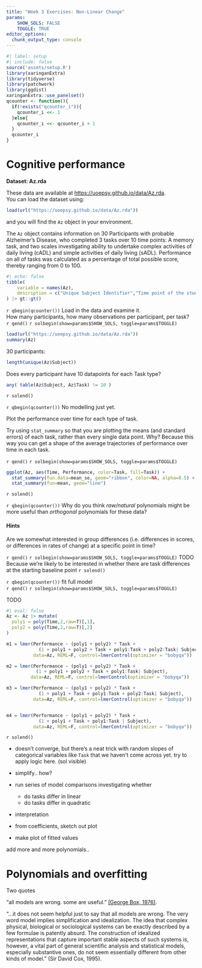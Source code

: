 ---
title: "Week 3 Exercises: Non-Linear Change"
params: 
    SHOW_SOLS: FALSE
    TOGGLE: TRUE
editor_options: 
  chunk_output_type: console
---

```{r}
#| label: setup
#| include: false
source('assets/setup.R')
library(xaringanExtra)
library(tidyverse)
library(patchwork)
library(ggdist)
xaringanExtra::use_panelset()
qcounter <- function(){
  if(!exists("qcounter_i")){
    qcounter_i <<- 1
  }else{
    qcounter_i <<- qcounter_i + 1
  }
  qcounter_i
}
```

# Cognitive performance

:::frame
__Dataset: Az.rda__  
  
These data are available at [https://uoepsy.github.io/data/Az.rda](https://uoepsy.github.io/data/Az.rda).  
You can load the dataset using:  
```{r}
load(url("https://uoepsy.github.io/data/Az.rda"))
```
and you will find the `Az` object in your environment.  

The `Az` object contains information on 30 Participants with probable Alzheimer's Disease, who completed 3 tasks over 10 time points: A memory task, and two scales investigating ability to undertake complex activities of daily living (cADL) and simple activities of daily living (sADL). Performance on all of tasks was calculated as a percentage of total possible score, thereby ranging from 0 to 100. 

```{r}
#| echo: false
tibble(
    variable = names(Az),
    description = c("Unique Subject Identifier","Time point of the study (1 to 10)","Task type (Memory, cADL, sADL)","Score on test (range 0 to 100)")
) |> gt::gt()
```
:::

`r qbegin(qcounter())`
Load in the data and examine it.  
How many participants, how many observations per participant, per task?  
`r qend()`
`r solbegin(show=params$SHOW_SOLS, toggle=params$TOGGLE)`
```{r}
load(url("https://uoepsy.github.io/data/Az.rda"))
summary(Az)
```

30 participants: 
```{r}
length(unique(Az$Subject))
```

Does every participant have 10 datapoints for each Task type?  
```{r}
any( table(Az$Subject, Az$Task) != 10 )
```

`r solend()`

`r qbegin(qcounter())`
No modelling just yet.  

Plot the performance over time for each type of task.  

Try using `stat_summary` so that you are plotting the means (and standard errors) of each task, rather than every single data point. Why? Because this way you can get a shape of the average trajectories of performance over time in each task.  

`r qend()` 
`r solbegin(show=params$SHOW_SOLS, toggle=params$TOGGLE)`
```{r}
ggplot(Az, aes(Time, Performance, color=Task, fill=Task)) + 
  stat_summary(fun.data=mean_se, geom="ribbon", color=NA, alpha=0.5) +
  stat_summary(fun=mean, geom="line")
```
`r solend()`

`r qbegin(qcounter())`
Why do you think *raw/natural* polynomials might be more useful than *orthogonal* polynomials for these data?  

::: {.callout-tip collapse="true"}
#### Hints

Are we somewhat interested in group differences (i.e. differences in scores, or differences in rates of change) at a specific point in time?  

:::


`r qend()` 
`r solbegin(show=params$SHOW_SOLS, toggle=params$TOGGLE)`
TODO 
Because we're likely to be interested in whether there are task differences at the starting baseline point
`r solend()`


`r qbegin(qcounter())`
fit full model  
`r qend()`
`r solbegin(show=params$SHOW_SOLS, toggle=params$TOGGLE)`

TODO 
```{r}
#| eval: false
Az <- Az |> mutate(
  poly1 = poly(Time,2,raw=T)[,1],
  poly2 = poly(Time,2,raw=T)[,2]
)

m1 = lmer(Performance ~ (poly1 + poly2) * Task +
            (1 + poly1 + poly2 + Task + poly1:Task + poly2:Task| Subject),
          data=Az, REML=F, control=lmerControl(optimizer = "bobyqa"))

m2 = lmer(Performance ~ (poly1 + poly2) * Task +
           (1 + poly1 + poly2 + Task + poly1:Task| Subject),
         data=Az, REML=F, control=lmerControl(optimizer = "bobyqa"))

m3 = lmer(Performance ~ (poly1 + poly2) * Task +
            (1 + poly1 + Task + poly1:Task + poly2:Task| Subject),
          data=Az, REML=F, control=lmerControl(optimizer = "bobyqa"))


m4 = lmer(Performance ~ (poly1 + poly2) * Task +
            (1 + poly1 + Task + poly1:Task | Subject),
          data=Az, REML=F, control=lmerControl(optimizer = "bobyqa"))
```

`r solend()`



- doesn't converge, but there's a neat trick with random slopes of categorical variables like `Task` that we haven't come across yet. try to apply logic here.
(sol visible)

- simplify.. how?  

- run series of model comparisons investigating whether
  - do tasks differ in linear
  - do tasks differ in quadratic

- interpretation

- from coefficients, sketch out plot

- make plot of fitted values



add more and more polynomials.. 


# Polynomials and overfitting

:::frame
Two quotes

"all models are wrong. some are useful." [(George Box, 1976)](https://www.tandfonline.com/doi/abs/10.1080/01621459.1976.10480949).  

"...it does not seem helpful just to say that all models are wrong. The very word model implies simplification and idealization. The idea that complex physical, biological or sociological systems can be exactly described by a few formulae is patently absurd. The construction of idealized representations that capture important stable aspects of such systems is, however, a vital part of general scientific analysis and statistical models, especially substantive ones, do not seem essentially different from other kinds of model." (Sir David Cox, 1995).  

:::

